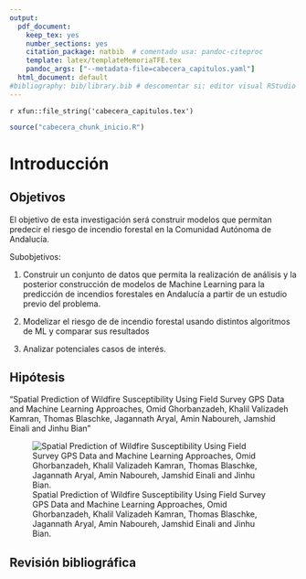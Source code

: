 ```yaml
---
output:
  pdf_document:
    keep_tex: yes
    number_sections: yes
    citation_package: natbib  # comentado usa: pandoc-citeproc
    template: latex/templateMemoriaTFE.tex
    pandoc_args: ["--metadata-file=cabecera_capitulos.yaml"]
  html_document: default
#bibliography: bib/library.bib # descomentar si: editor visual RStudio  
---
```


<!-- escribir 2 para capítulo 3 -->
<!-- \setcounter{chapter}{2} -->
<!-- \pagenumbering{arabic} -->

`r xfun::file_string('cabecera_capitulos.tex')`

```r
source("cabecera_chunk_inicio.R")
```


# Introducción

<!-- Posible estructura de la introducción obtenida de "Spatial Prediction of Wildfire Susceptibility Using Field Survey GPS Data and Machine Learning Approaches, Omid Ghorbanzadeh, Khalil Valizadeh Kamran, Thomas Blaschke, Jagannath Aryal, Amin Naboureh, Jamshid Einali and Jinhu Bian" -->

<!-- 1. Importancia de los bosques y de su monitorización para una adecuada gestión. -->

<!-- Superficie forestal en Andalucía. -->
<!-- Principales usos de los bosques -->
<!-- Biodiversidad -->
<!-- Andalucía es la segunda comunidad de España con más terreno forestal, con 4.325.378 ha de suelo forestal que suponen el 49.37% de su superficie. -->

<!-- (https://www.miteco.gob.es/es/biodiversidad/temas/inventarios-nacionales/inventario-forestal-nacional/superficie_por_uso.html) -->


<!-- 2. Papel de los incendios forestales en el ecosistema.Influencia del humano. Consecuencias de los incendios para las personas. -->

<!-- En 2022, 15.786,64 hectarias fueron afectadas por el fuego en Andalucía, practicamente el doble de la media anual de los 10 años anteriores,  8873,68 hectarias [Memoria Plan INFOCA 2022]. -->

<!-- Riesgo para la biodiversidad vegetal y animal.  -->
<!-- Daño a la infraestructura y riesgo para la vida de las personas. -->
<!-- Costes incendios forestales [Barómetro de las catastrofes Naturales en España 2022] -->


<!-- En el Plan Estratégico Estatal del Patrimonio Natural y de la Biodiversidad a 2030 [Cita] "identifica las principales presiones y amenazas, entre las cuales destaca el aumento de la superficie forestal afectada por incendios forestales en 2022". -->

<!-- Incendios forestales (>1ha) vs conatos (<=1ha). -->

<!-- Incendios forestales: ocurren en monte (parte incendio). -->

<!-- Las causas de los incendios de pueden agregar en dos grupos: causas naturales o causas antropogénicas. -->
<!-- Las últimas se dividen en accidentes, neglicencias o intencionados. [... Explicación breve cada una]. En 2022, solo el 2.23% de los incendios fueron debidos a causas naturales, mientras que un 35.01% fue debido a negligencias, un 40.91% fue intencionado y un 6.47% fue debido a causas accidentales.  -->

<!-- Estas cifras muestran la importancia del factor humano en el estudio de los incendios forestales. En [Human-caused wildfire risk rating for prevention planning in Spain,Jesús Martínez, Cristina Vega-Garcia, Emilio Chuvieco,2008] se ha estudiado el factor humano en la causa de incendios forestales en España, detectando las variables más significativas en los modelos de predicción construidos (alcanzando una tasa de acierto del 76% en los datos test). -->



<!-- 3. Efectos del cambio climático y factor humano -->


<!-- 4. Dificultad de la predicción de incendios forestales y necesidad de la misma -->


<!-- 5. Uso de AI y ML para abordar el problema. GIS. -->


<!-- 6. Estado del arte del campo de estudio -->


<!-- 7. Enfoque del trabajo presente -->
<!-- Aquí, terminar comentando las secciones de las que consta el trabajo, sin usar los títulos de los capítulos. Parafrasear -->

<!-- En el presente trabajo se pretende estudiar el riesgo de que los distintos puntos del territorio Andaluz se vean afectados por un incendio forestal en un momento concreto a través de [26] variables explicativas (antropogénicas, hidrográficas, topográficas, meteorológicas y vegetación). A diferencia de la mayoría de estudios similares realizados, se aborda el problema desde una perspectiva dinámica. Esto significa que no se pretende obtener un valor estacionario o estático del riesgo de incendio forestal en cada punto, si no que se busca estimar el riesgo de que una zona concreta se vea afectada por un incendio forestal en un momento concreto. Para ello, se consideran los valores de las variables correspondiente al momento concreto de la observación (usando la información más desagregada temporal y especialmente de la que se ha podido disponer).  -->

<!-- Si bien las variables topográficas, hidrográfica y las ligadas a la infraestructura se han considerado constantes en los 20 años del periodo en estudio (por considerarse estructurales), las variables ligadas a las condiciones climáticas, al número de habitantes del municipio y al estado de la vegetación se consideran relativas al momento concreto de cada observación.  -->

<!-- Población: variaciones en las tendencias demográficas tienen un impacto importante sobre los regímenes de incendios que se producen [Añadir fuente] -->

<!-- Variables climáticas y del estado de la vegetación: Variables con una gran variabilidad temporal que tienen un impacto directo en la aparición y propagación de los incendios forestales. -->

<!-- Este enfoque hace posible que se tengan en cuenta las variaciones que se producen en las variables a lo largo del tiempo (cambios en el número de habitantes, en las condiciones climáticas y en el estado de la vegetación), haciendo así posible añadir una nueva dimensión al estudio. -->






<!-- Spain could be considered as a key area for wildfire modeling since it is, by far, the most fire-affected territory within the European Union -> Alguna característica relevante de Andalucía ¿Biodiversidad? -->

<!-- INFOCA -->


## Objetivos

El objetivo de esta investigación será construir modelos que permitan predecir el riesgo de incendio forestal en la Comunidad Autónoma de Andalucía.

Subobjetivos: 

1. Construir un conjunto de datos que permita la realización de análisis y la posterior construcción de modelos de Machine Learning para la predicción de incendios forestales en Andalucía a partir de un estudio previo del problema. 

2. Modelizar el riesgo de de incendio forestal usando distintos algoritmos de ML y comparar sus resultados

3. Analizar potenciales casos de interés.

## Hipótesis

"Spatial Prediction of Wildfire Susceptibility Using Field Survey GPS Data and Machine Learning Approaches, Omid Ghorbanzadeh, Khalil Valizadeh Kamran, Thomas Blaschke, Jagannath Aryal, Amin Naboureh, Jamshid Einali and Jinhu Bian"

![Spatial Prediction of Wildfire Susceptibility Using Field Survey GPS Data and Machine Learning Approaches, Omid Ghorbanzadeh, Khalil Valizadeh Kamran, Thomas Blaschke, Jagannath Aryal, Amin Naboureh, Jamshid Einali and Jinhu Bian.](D:/usuario/Documents/Universidad/5º/TFG - organizado/memoriaTFE/private/hipotesis_efecto_variables.png)

## Revisión bibliográfica
<!-- "Spain on fire: A novel wildfire risk assessment model based on image satellite processing and atmospheric information, Helena Liz-López , Javier Huertas-Tato a , Jorge Pérez-Aracil, Carlos Casanova-Mateo, Julia Sanz-Justo, David Camacho" -->

<!-- "A review of machine learning applications in wildfire science and management Piyush Jain, Sean C.P. Coogan, Sriram Ganapathi Subramanian, Mark Crowley, Steve Taylor, and Mike D. Flannigan" -->

<!-- "Los incendios forestales en Andalucía: investigación exploratoria y modelos explicativos" Oliver Gutiérrez-Hernández (1*), José María Senciales-González (2), Luis V. García (1) -->


<!-- ## Análisis del problema -->
<!-- Se puede incluir directamente en la introducción -->

<!-- Área de de estudio -->
<!-- El área de estudio abarca el conjunto de la comunidad autónoma de Andalucía (España), la región más meridional de la península Ibérica, un territorio de 87.268 km2, donde el 50,8 % de la superficie está ocupada por usos y cubiertas forestales. -->

<!-- -> MAPA -->

<!-- Franja temporal del estudio -->
<!-- 2002-2022 Razones: -->
<!--   - Disponibilidad datos -->
<!--   - Cambios en los regímenes de incendios -->


<!-- ¿Qué es un incendio forestal? -->

